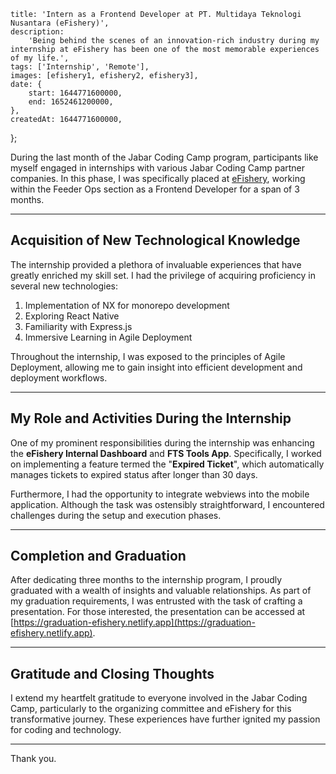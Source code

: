 
    title: 'Intern as a Frontend Developer at PT. Multidaya Teknologi Nusantara (eFishery)',
    description:
        'Being behind the scenes of an innovation-rich industry during my internship at eFishery has been one of the most memorable experiences of my life.',
    tags: ['Internship', 'Remote'],
    images: [efishery1, efishery2, efishery3],
    date: {
        start: 1644771600000,
        end: 1652461200000,
    },
    createdAt: 1644771600000,
};

During the last month of the Jabar Coding Camp program, participants like myself engaged in internships with various Jabar Coding Camp partner companies. In this phase, I was specifically placed at [eFishery](https://www.efishery.com), working within the Feeder Ops section as a Frontend Developer for a span of 3 months.

---

## Acquisition of New Technological Knowledge

The internship provided a plethora of invaluable experiences that have greatly enriched my skill set. I had the privilege of acquiring proficiency in several new technologies:

1. Implementation of NX for monorepo development
2. Exploring React Native
3. Familiarity with Express.js
4. Immersive Learning in Agile Deployment

Throughout the internship, I was exposed to the principles of Agile Deployment, allowing me to gain insight into efficient development and deployment workflows.

---

## My Role and Activities During the Internship

One of my prominent responsibilities during the internship was enhancing the **eFishery Internal Dashboard** and **FTS Tools App**. Specifically, I worked on implementing a feature termed the "**Expired Ticket**", which automatically manages tickets to expired status after longer than 30 days.

Furthermore, I had the opportunity to integrate webviews into the mobile application. Although the task was ostensibly straightforward, I encountered challenges during the setup and execution phases.

---

## Completion and Graduation

After dedicating three months to the internship program, I proudly graduated with a wealth of insights and valuable relationships. As part of my graduation requirements, I was entrusted with the task of crafting a presentation. For those interested, the presentation can be accessed at [https://graduation-efishery.netlify.app](https://graduation-efishery.netlify.app).

---

## Gratitude and Closing Thoughts

I extend my heartfelt gratitude to everyone involved in the Jabar Coding Camp, particularly to the organizing committee and eFishery for this transformative journey. These experiences have further ignited my passion for coding and technology.

---

Thank you.
